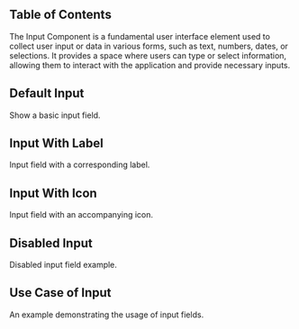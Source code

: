 

## Table of Contents

The Input Component is a fundamental user interface element used to collect user input or data in various forms, such as text, numbers, dates, or selections. It provides a space where users can type or select information, allowing them to interact with the application and provide necessary inputs.

## Default Input

Show a basic input field.

<CodeHighlightPreview code={DefaultInputCode}>
  <DefaultInput />
</CodeHighlightPreview>

## Input With Label

Input field with a corresponding label.

<CodeHighlightPreview code={LabelInputCode}>
  <LabelInput />
</CodeHighlightPreview>

## Input With Icon

Input field with an accompanying icon.

<CodeHighlightPreview code={InputWithIconCode}>
  <InputWithIcon />
</CodeHighlightPreview>

## Disabled Input

Disabled input field example.

<CodeHighlightPreview code={DisabledInputCode}>
  <DisabledInput />
</CodeHighlightPreview>

## Use Case of Input

An example demonstrating the usage of input fields.

<CodeHighlightPreview code={InputUseCaseCode}>
  <InputUseCases />
</CodeHighlightPreview>

